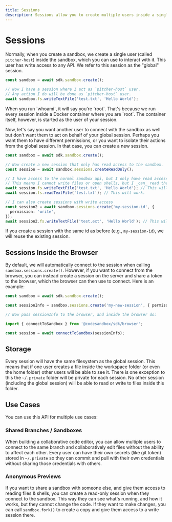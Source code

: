```yaml
---
title: Sessions
description: Sessions allow you to create multiple users inside a single sandbox.
---
```



# Sessions

Normally, when you create a sandbox, we create a single user (called `pitcher-host`) inside the sandbox, which you can use to interact with it. This user has write access to any API. We refer to this session as the "global" session.

```ts
const sandbox = await sdk.sandbox.create();

// Now I have a session where I act as `pitcher-host` user.
// Any action I do will be done as `pitcher-host` user.
await sandbox.fs.writeTextFile('test.txt', 'Hello World');
```

<Callout>
When you run `whoami`, it will say you're `root`. That's because we run every session inside a Docker container where you are `root`. The container itself, however, is started as the user of your session.
</Callout>

Now, let's say you want another user to connect with the sandbox as well but don't want them to act on behalf of your global session. Perhaps you want them to have different permissions, or you want to isolate their actions from the global session. In that case, you can create a new session.

```ts
const sandbox = await sdk.sandbox.create();

// Now create a new session that only has read access to the sandbox.
const session = await sandbox.sessions.createReadOnly();

// I have access to the normal sandbox api, but I only have read access
// This means I cannot write files or open shells, but I _can_ read them
await session.fs.writeTextFile('test.txt', 'Hello World'); // This will throw an error.
await session.fs.readTextFile('test.txt'); // This will work.

// I can also create sessions with write access
const session2 = await sandbox.sessions.create('my-session-id', {
  permission: 'write',
});
await session2.fs.writeTextFile('test.ext', 'Hello World'); // This will work
```

If you create a session with the same id as before (e.g., `my-session-id`), we will reuse the existing session.

## Sessions Inside the Browser

By default, we will automatically connect to the session when calling `sandbox.sessions.create()`. However, if you want to connect from the browser, you can instead create a session on the server and share a token to the browser, which the browser can then use to connect. Here is an example:

```ts
const sandbox = await sdk.sandbox.create();

const sessionInfo = sandbox.sessions.create('my-new-session', { permission: 'write', autoConnect: false });

// Now pass sessionInfo to the browser, and inside the browser do:

import { connectToSandbox } from '@codesandbox/sdk/browser';

const session = await connectToSandbox(sessionInfo);
```

## Storage

Every session will have the same filesystem as the global session. This means that if one user creates a file inside the workspace folder (or even the home folder) other users will be able to see it. There is one exception to this the `~/.private` folder will be private for each session. No other session (including the global session) will be able to read or write to files inside this folder.

## Use Cases

You can use this API for multiple use cases:

### Shared Branches / Sandboxes

When building a collaborative code editor, you can allow multiple users to connect to the same branch and collaboratively edit files without the ability to affect each other. Every user can have their own secrets (like git token) stored in `~/.private` so they can commit and pull with their own credentials without sharing those credentials with others.

### Anonymous Previews

If you want to share a sandbox with someone else, and give them access to reading files & shells, you can create a read-only session when they connect to the sandbox. This way they can see what's running, and how it works, but they cannot change the code. If they want to make changes, you can call `sandbox.fork()` to create a copy and give them access to a write session there.
